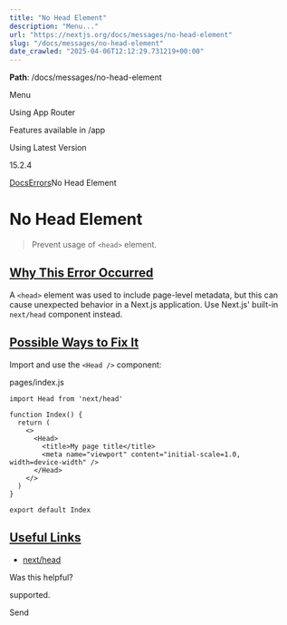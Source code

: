 ---
title: "No Head Element"
description: "Menu..."
url: "https://nextjs.org/docs/messages/no-head-element"
slug: "/docs/messages/no-head-element"
date_crawled: "2025-04-06T12:12:29.731219+00:00"
---

**Path**: /docs/messages/no-head-element

Menu

Using App Router

Features available in /app

Using Latest Version

15.2.4

[Docs](/docs)[Errors](/docs)No Head Element

# No Head Element

> Prevent usage of `<head>` element.

## [Why This Error Occurred](#why-this-error-occurred)

A `<head>` element was used to include page-level metadata, but this can cause unexpected behavior in a Next.js application. Use Next.js' built-in `next/head` component instead.

## [Possible Ways to Fix It](#possible-ways-to-fix-it)

Import and use the `<Head />` component:

pages/index.js

```
import Head from 'next/head'
 
function Index() {
  return (
    <>
      <Head>
        <title>My page title</title>
        <meta name="viewport" content="initial-scale=1.0, width=device-width" />
      </Head>
    </>
  )
}
 
export default Index
```

## [Useful Links](#useful-links)

* [next/head](/docs/pages/api-reference/components/head)

Was this helpful?

supported.

Send